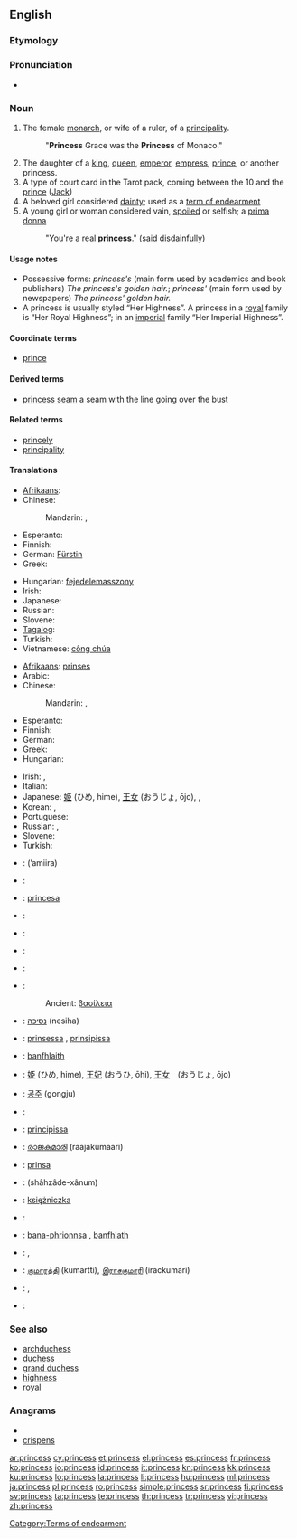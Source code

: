 {{also|princes}}
==English==
{{wikipedia}}

===Etymology===
{{suffix|prince|ess}}

===Pronunciation===
* {{audio|en-us-princess.ogg|Audio (US)}}

===Noun===
{{en-noun|es}}

# The female [[monarch]], or wife of a ruler, of a [[principality]].
#: "'''Princess''' Grace was the '''Princess''' of Monaco."
# The daughter of a [[king]], [[queen]], [[emperor]], [[empress]], [[prince]], or another princess.
# A type of court card in the Tarot pack, coming between the 10 and the [[prince]] ([[Jack]])
# A beloved girl considered [[dainty]]; used as a [[term of endearment]]
# A young girl or woman considered vain, [[spoiled]] or selfish; a [[prima donna]]
#: "You're a real '''princess'''." (said disdainfully)

====Usage notes====
* Possessive forms: ''princess's'' (main form used by academics and book publishers) ''The princess's golden hair.''; ''princess' '' (main form used by newspapers) ''The princess' golden hair.''
* A princess is usually styled “Her Highness”.  A princess in a [[royal]] family is “Her Royal Highness”; in an [[imperial]] family “Her Imperial Highness”.

====Coordinate terms====
* [[prince]]

====Derived terms====
* [[princess seam]] a seam with the line going over the bust

====Related terms====
* [[princely]]
* [[principality]]

====Translations====
{{trans-top|female monarch, or wife of a ruler}}
* [[Afrikaans]]: {{t+|af|koningin|f|xs=Afrikaans}}
* Chinese:
*: Mandarin: {{t|zh|公主|tr=gōngzhǔ|sc=Hani}}, {{t|zh|王妃|tr=wángfēi|sc=Hani}}
* Esperanto: {{t|eo|princino|xs=Esperanto}}
* Finnish: {{t-|fi|ruhtinatar}}
* German: [[Fürstin]] {{f}}
* Greek: {{t+|el|πριγκίπισσα|f|tr=pringkípissa}}
{{trans-mid}}
* Hungarian: [[fejedelemasszony]]
* Irish: {{t|ga|banphrionsa|m|xs=Irish}}
* Japanese: {{t|ja|王妃|tr=おうひ, ōhi|sc=Jpan}}
* Russian: {{t+|ru|княгиня|f|tr=knjagínja}}
* Slovene: {{t+|sl|kneginja|f}}
* [[Tagalog]]: {{t|tl|prinsesa|xs=Tagalog}}
* Turkish: {{t+|tr|prenses|f}}
* Vietnamese: [[công chúa]]
{{trans-bottom}}

{{trans-top|daughter of a monarch}}
* [[Afrikaans]]: [[prinses]]
* Arabic: {{t|ar|أميرة|f|tr='amiira|sc=Arab}}
* Chinese:
*: Mandarin: {{t|zh|公主|tr=gōngzhǔ|sc=Hani}}, {{t|zh|王妃|tr=wángfēi|sc=Hani}}
* Esperanto: {{t|eo|reĝidino|xs=Esperanto}}
* Finnish: {{t+|fi|prinsessa}}
* German: {{t+|de|Prinzessin|f}}
* Greek: {{t+|el|βασιλοπούλα|f|tr=vasilopoúla}}
* Hungarian: {{t+|hu|hercegnő}}
{{trans-mid}}
* Irish: {{t|ga|banphrionsa|m|xs=Irish}}, {{t|ga|iníon rí|f|xs=Irish}}
* Italian: {{t+|it|principessa|f}}
* Japanese: [[姫]] (ひめ, hime), [[王女]] (おうじょ, ōjo), {{t|ja|姫|tr=ひめ, hime|sc=Jpan}}, {{t|ja|王女|tr=おうじょ, ōjo|sc=Jpan}}
* Korean: {{t|ko|공주|tr=gongju|sc=Kore}}, {{t|ko|公主|sc=Kore}}
* Portuguese: {{t+|pt|princesa|f}}
* Russian: {{t+|ru|принцесса|f|tr=princéssa}}, {{qualifier|tsar's daughter}} {{t|ru|царевна|f|tr=carévna|sc=Cyrl}}
* Slovene: {{t+|sl|princesa|f}}
* Turkish: {{t+|tr|prenses|f}}
{{trans-bottom}}

{{checktrans-top}}
* {{ttbc|Arabic}}: {{Arab|[[اميرة|أمِيرَة]]}} (’amiira) {{f}}
* {{ttbc|Armenian}}: {{t-|hy|արքայադուստր|tr=ark’ayadustr}}
* {{ttbc|Catalan}}: [[princesa]] {{f}}
* {{ttbc|Croatian}}: {{t-|hr|princeza|f}}
* {{ttbc|Czech}}: {{t-|cs|princezna|f}}
* {{ttbc|Dutch}}: {{t+|nl|prinses|f}}
* {{ttbc|French}}: {{t+|fr|princesse|f}}
* {{ttbc|Greek}}:
*: Ancient: [[βασίλεια]] {{f}}
* {{ttbc|Hebrew}}: [[נסיכה]] (nesiha) {{f}}
* {{ttbc|Icelandic}}: [[prinsessa]] {{f}}, [[prinsipissa]] {{f}} {{italbrac|obsolete}}
* {{ttbc|Irish}}: [[banfhlaith]] {{m}}
* {{ttbc|Japanese}}: [[姫]] (ひめ, hime), [[王妃]] (おうひ, ōhi), [[王女]]　(おうじょ, ōjo)
{{trans-mid}}
* {{ttbc|Korean}}: [[공주]] (gongju)
* {{ttbc|Kurdish}}: {{t|ku|dotmîr|f}}
* {{ttbc|Latin}}: [[principissa]] {{f}}
* {{ttbc|Malayalam}}: [[രാജകുമാരി]] (raajakumaari) {{f}}
* {{ttbc|Novial}}: [[prinsa]]
* {{ttbc|Persian}}: {{fa-Arab|[[شاهزاده‌خانم]]}} (shâhzâde-xânum)
* {{ttbc|Polish}}: [[księżniczka]] {{f}}
* {{ttbc|Portuguese}}: {{t+|pt|princesa|f}}
* {{ttbc|Scottish Gaelic}}: [[bana-phrionnsa]] {{f}}, [[banfhlath]] {{f}}
* {{ttbc|Spanish}}: {{t-|es|princesa|f}}, {{t+|es|infanta|f}}
* {{ttbc|Tamil}}: [[குமாரத்தி]] (kumārtti), [[இராசகுமாரி]] (irāckumāri)
* {{ttbc|Telugu}}: {{t-|te|రాజకుమారి|tr=rAjakumAri}}, {{t+|te|రాకుమారి|tr=rAkumAri}}
* {{ttbc|Vietnamese}}: {{t+|vi|công chúa|xs=Vietnamese}}
{{trans-bottom}}

===See also===
* [[archduchess]]
* [[duchess]]
* [[grand duchess]]
* [[highness]]
* [[royal]]

===Anagrams===
* {{alphagram|ceinprss}}
* [[crispens#English|crispens]]

[[Category:Terms of endearment]]

[[ar:princess]]
[[cy:princess]]
[[et:princess]]
[[el:princess]]
[[es:princess]]
[[fr:princess]]
[[ko:princess]]
[[io:princess]]
[[id:princess]]
[[it:princess]]
[[kn:princess]]
[[kk:princess]]
[[ku:princess]]
[[lo:princess]]
[[la:princess]]
[[li:princess]]
[[hu:princess]]
[[ml:princess]]
[[ja:princess]]
[[pl:princess]]
[[ro:princess]]
[[simple:princess]]
[[sr:princess]]
[[fi:princess]]
[[sv:princess]]
[[ta:princess]]
[[te:princess]]
[[th:princess]]
[[tr:princess]]
[[vi:princess]]
[[zh:princess]]
